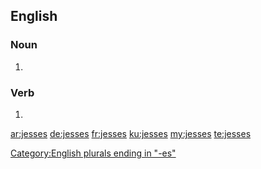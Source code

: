 {{also|Jesses}}
==English==

===Noun===
{{head|en|noun plural form}}

# {{plural of|jess|lang=en}}

===Verb===
{{head|en|verb form}}

# {{en-third-person singular of|jess}}

[[Category:English plurals ending in "-es"]]

[[ar:jesses]]
[[de:jesses]]
[[fr:jesses]]
[[ku:jesses]]
[[my:jesses]]
[[te:jesses]]